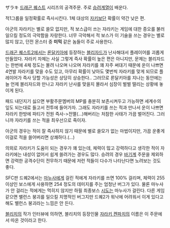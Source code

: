 ザラキ
[[드래곤 퀘스트]] 시리즈의 공격주문. 주로 [[승려]]계열이 배운다.

적1그룹을 일정확률로 즉사시킨다. 1체 대상의 [[자키]]보단 확률이 약간 낮은 편. 

아군의 자라키는 별로 쓸모 없지만, 적 보스급이 쓰는 자라키는 게임에 대한 증오를 불러 일으킬 정도의 극악함을 자랑한다. 너무 극악해서 적 보스가 이 기술을 쓰는 경우는 별로 많지 않고, 던전 몬스터 중 '''미믹''' 같은 놈들이 주로 사용한다.

[[드래곤 퀘스트2]]에서는 [[론달키아]]에 등장하는 [[블리자드]]가 난사해대서 플레이어를 괴롭게 만들었다. 자라키 자체는 사실 그렇게 즉사 확률이 높은 편은 아니지만, 문제는 블리자드는 한번에 4체 정도는 몰려 나오며 나오며 자라키를 꽤 자주 써대기 때문에 운이 나쁘면 4연발 자라키를 맞을 수도 있고, 아무리 확률이 낮아도 몇번씩 자라키를 맞게 되므로 플레이어가 즉사 당할 가능성은 상당히 상승한다.. 그러므로 론달키아를 지나는 동안에는 늘 언제 블리자드와 만나고 자라키 난사를 맞을지 몰라서 심장이 벌벌 떨리는 상황에 놓이게 된다.

패드 내던지기 싫으면 부활주문멤버의 MP를 충분히 보존시켜두고 가능하면 세계수의 잎도 되는대로 들고서 전투에 들어가자. 그래도 자라키를 쓰는 적과 만나서 운이 나쁘면 자라키 한방에 파티가 전원 즉사->전멸(...)해버리는 처참한 사태가 가끔 벌어진다. 그러니까 자라키를 쓰는 적을 최우선으로 죽이자.

아군의 경우는 적이 잘 즉사하지 않기 때문에 별로 쓸모가 없는 마법이지만, 가끔 운좋게 이걸로 적을 쓸어버리면 상쾌하다.(...) 

의외로 자라키가 도움이 되는 경우가 꽤 있는데, 체력이 많고 강력하다고 생각한 적이 자라키에는 내성이 없어서 쉽게 쓸려가는 경우도 많다. 승려의 경우 [[바기]]계 주문을 제외하면 강력한 공격수단이 전무하기 때문에 저런 적들이 다수가 나타난다면 노려보는 것도 좋다.

SFC판 드퀘2에서는 [[마누사]]에게 걸린 적에게 자라키를 쓰면 100% 걸리며, 체력이 255 이상인 보스에게 사용하면 254 정도의 데미지를 주는 엄청난 버그가 있다. 물론 마누사가 안 걸리는 적에게는 먹히지 않지만 하필 최종보스 [[시도]]는 마누사가 걸린다. 다른 게임 같으면 밸런스 붕괴를 일으킬 치명적인 버그지만 드퀘2가 워낙에 어려워서 이게 있다고 해도 밸런스 붕괴라는 느낌은 안 든다.

[[블리치]]의 작가 인터뷰에 의하면, 블리치의 등장인물 [[자라키 켄파치]]의 이름은 이 주문에서 따온 것이라고 한다.
